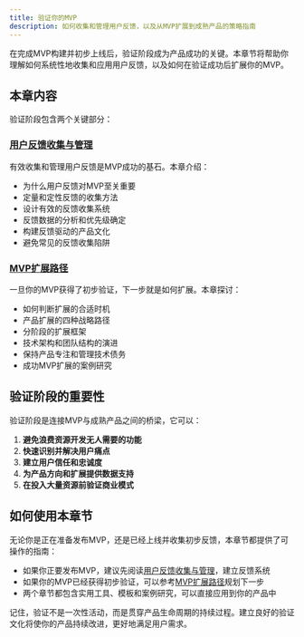 ```yaml
---
title: 验证你的MVP
description: 如何收集和管理用户反馈，以及从MVP扩展到成熟产品的策略指南
---
```


在完成MVP构建并初步上线后，验证阶段成为产品成功的关键。本章节将帮助你理解如何系统性地收集和应用用户反馈，以及如何在验证成功后扩展你的MVP。

## 本章内容

验证阶段包含两个关键部分：

### [用户反馈收集与管理](/docs/validation/user-feedback)

有效收集和管理用户反馈是MVP成功的基石。本章介绍：

- 为什么用户反馈对MVP至关重要
- 定量和定性反馈的收集方法
- 设计有效的反馈收集系统
- 反馈数据的分析和优先级确定
- 构建反馈驱动的产品文化
- 避免常见的反馈收集陷阱

### [MVP扩展路径](/docs/validation/mvp-expansion)

一旦你的MVP获得了初步验证，下一步就是如何扩展。本章探讨：

- 如何判断扩展的合适时机
- 产品扩展的四种战略路径
- 分阶段的扩展框架
- 技术架构和团队结构的演进
- 保持产品专注和管理技术债务
- 成功MVP扩展的案例研究

## 验证阶段的重要性

验证阶段是连接MVP与成熟产品之间的桥梁，它可以：

1. **避免浪费资源开发无人需要的功能**
2. **快速识别并解决用户痛点**
3. **建立用户信任和忠诚度**
4. **为产品方向和扩展提供数据支持**
5. **在投入大量资源前验证商业模式**

## 如何使用本章节

无论你是正在准备发布MVP，还是已经上线并收集初步反馈，本章节都提供了可操作的指南：

- 如果你正要发布MVP，建议先阅读[用户反馈收集与管理](/docs/validation/user-feedback)，建立反馈系统
- 如果你的MVP已经获得初步验证，可以参考[MVP扩展路径](/docs/validation/mvp-expansion)规划下一步
- 两个章节都包含实用工具、模板和案例研究，可以直接应用到你的产品中

记住，验证不是一次性活动，而是贯穿产品生命周期的持续过程。建立良好的验证文化将使你的产品持续改进，更好地满足用户需求。 